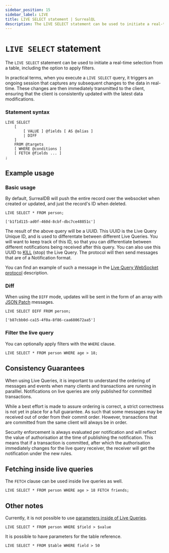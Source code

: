```yaml
---
sidebar_position: 15
sidebar_label: LIVE
title: LIVE SELECT statement | SurrealQL
description: The LIVE SELECT statement can be used to initiate a real-time selection from a table, including the option to apply filters.
---
```



# `LIVE SELECT` statement

The `LIVE SELECT` statement can be used to initiate a real-time selection from a table, including the option to apply filters.

In practical terms, when you execute a `LIVE SELECT` query, it triggers an ongoing session that captures any subsequent changes to the data in real-time. These changes are then immediately transmitted to the client, ensuring that the client is consistently updated with the latest data modifications.

### Statement syntax

```syntax title="SurrealQL Syntax"
LIVE SELECT
	[
		[ VALUE ] @fields [ AS @alias ]
		| DIFF
	]
	FROM @targets
	[ WHERE @conditions ]
	[ FETCH @fields ... ]
;
```

## Example usage

### Basic usage

By default, SurrealDB will push the entire record over the websocket when created or updated, and just the record's ID when deleted.

```surql
LIVE SELECT * FROM person;

['b1f1d115-ad0f-460d-8cbf-dbc7ce48851c']
```

The result of the above query will be a UUID. This UUID is the Live Query Unique ID, and is used to differentate between different Live Queries. You will want to keep track of this ID, so that you can differentiate between different notifications being received after this query. You can also use this UUID to [KILL](/docs/surrealql/statements/kill) (stop) the Live Query. The protocol will then send messages that are of a Notification format.

You can find an example of such a message in the [Live Query WebSocket protocol](/docs/surrealdb/integration/rpc#live-websocket-only) description.

### Diff

When using the `DIFF` mode, updates will be sent in the form of an array with [JSON Patch](https://jsonpatch.com/) messages.

```surql
LIVE SELECT DIFF FROM person;

['b87cbb0d-ca15-4f0a-8f86-caa680672aa5']
```

### Filter the live query

You can optionally apply filters with the `WHERE` clause.

```surql
LIVE SELECT * FROM person WHERE age > 18;
```

## Consistency Guarantees

When using Live Queries, it is important to understand the ordering of messages and events when many clients and transactions are running in paralllel. Notifications on live queries are only published for committed transactions.

While a best effort is made to assure ordering is correct, a strict correctness is not yet in place for a full guarantee. As such that some messages may be received out of order from their commit order. However, transactions that are committed from the same client will always be in order.

Security enforcement is always evaluated per notification and will reflect the value of authorisation at the time of publishing the notification. This means that if a transaction is committed, after which the authorisation immediately changes for the live query receiver, the receiver will get the notification under the new rules.

## Fetching inside live queries

<Since v="v2.2.0" />

The `FETCH` clause can be used inside live queries as well.

```surql
LIVE SELECT * FROM person WHERE age > 18 FETCH friends;
```

## Other notes

Currently, it is not possible to use [parameters inside of Live Queries](https://github.com/surrealdb/surrealdb/issues/4026).

```surql
LIVE SELECT * FROM person WHERE $field > $value
```

It is possible to have parameters for the table reference.

```surql
LIVE SELECT * FROM $table WHERE field > 50
```
